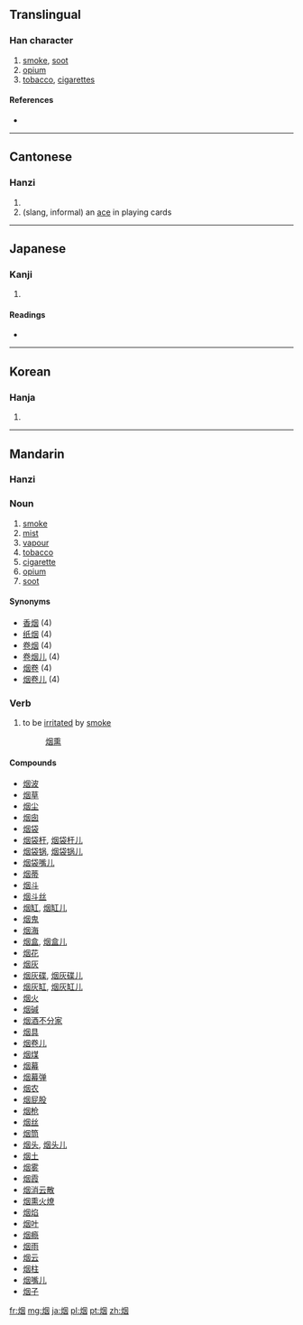 {{also|煙}}
==Translingual==

===Han character===
{{Han char|rn=86|rad=火|as=06|sn=10|four=|canj=火田大 (FWK)}}

# [[smoke]], [[soot]]
# [[opium]]
# [[tobacco]], [[cigarette]]s

====References====
* {{Han ref|kx=0671.040|dkj=19022|dj=1080.030|hdz=32199.120|uh=70DF|ud=28895}}

----

==Cantonese==

===Hanzi===
{{yue-hanzi|jyut=|y=yin1|tra=煙}}

# {{defn|lang=yue|sort=火06}}
#(slang, informal) an [[ace]] in playing cards

----

==Japanese==

===Kanji===
{{ja-kanji|grade=|rs=火06}}

# {{defn|lang=ja|sort=火06}}

====Readings====
* {{ja-readings|on=[[えん]] (en)|kun=[[けむり]] (kemuri), [[けむる]] (kemuru), [[けむい]] (kemui)}}

----

==Korean==

===Hanja===
{{ko-hanja|hangeul=연|eumhun=|rv=yeon|mr=yŏn|y=yen}}

# {{defn|lang=ko|sort=火06}}

----

==Mandarin==
{{zh-forms|[[烟]]|[[煙]]}}

===Hanzi===
{{cmn-hanzi|tra=煙|pin=[[yān]] ([[yan1]])|wg=yen<sup>1</sup>}}

===Noun===
{{cmn-noun|s|pin=yān|pint=yan1|tra=煙|sim=烟|rs=火06}}

# [[smoke]]
# [[mist]]
# [[vapour]]
# [[tobacco]]
# [[cigarette]]
# [[opium]]
# [[soot]]

====Synonyms====
* [[香烟]] (4)
* [[纸烟]] (4)
* [[卷烟]] (4)
* [[卷烟儿]] (4)
* [[烟卷]] (4)
* [[烟卷儿]] (4)

===Verb===
{{cmn-noun|s|pin=yān|pint=yan1|tra=煙|sim=烟|rs=火06}}

# to be [[irritated]] by [[smoke]]
#: [[烟熏]]

====Compounds====
* [[烟波]]
* [[烟草]]
* [[烟尘]]
* [[烟囱]]
* [[烟袋]]
* [[烟袋杆]], [[烟袋杆儿]]
* [[烟袋锅]], [[烟袋锅儿]]
* [[烟袋嘴儿]]
* [[烟蒂]]
* [[烟斗]]
* [[烟斗丝]]
* [[烟缸]], [[烟缸儿]]
* [[烟鬼]]
* [[烟海]]
* [[烟盒]], [[烟盒儿]]
* [[烟花]]
* [[烟灰]]
* [[烟灰碟]], [[烟灰碟儿]]
* [[烟灰缸]], [[烟灰缸儿]]
* [[烟火]]
* [[烟碱]]
* [[烟酒不分家]]
* [[烟具]]
* [[烟卷儿]]
* [[烟煤]]
* [[烟幕]]
* [[烟幕弹]]
* [[烟农]]
* [[烟屁股]]
* [[烟枪]]
* [[烟丝]]
* [[烟筒]]
* [[烟头]], [[烟头儿]]
* [[烟土]]
* [[烟雾]]
* [[烟霞]]
* [[烟消云散]]
* [[烟熏火燎]]
* [[烟焰]]
* [[烟叶]]
* [[烟瘾]]
* [[烟雨]]
* [[烟云]]
* [[烟柱]]
* [[烟嘴儿]]
* [[烟子]]

[[fr:烟]]
[[mg:烟]]
[[ja:烟]]
[[pl:烟]]
[[pt:烟]]
[[zh:烟]]